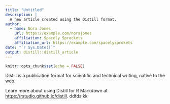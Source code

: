 ```yaml
---
title: "Untitled"
description: |
  A new article created using the Distill format.
author:
  - name: Nora Jones 
    url: https://example.com/norajones
    affiliation: Spacely Sprockets
    affiliation_url: https://example.com/spacelysprokets
date: "`r Sys.Date()`"
output: distill::distill_article
---
```


```r
knitr::opts_chunk$set(echo = FALSE)
```

Distill is a publication format for scientific and technical writing, native to the web. 

Learn more about using Distill for R Markdown at <https://rstudio.github.io/distill>.
ddfds
kk



